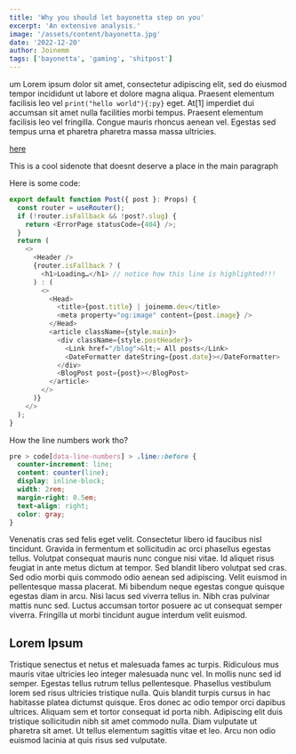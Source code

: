 ```yaml
---
title: 'Why you should let bayonetta step on you'
excerpt: 'An extensive analysis.'
image: '/assets/content/bayonetta.jpg'
date: '2022-12-20'
author: Joinemm
tags: ['bayonetta', 'gaming', 'shitpost']
---
```


um
Lorem ipsum dolor sit amet, consectetur adipiscing elit, sed do eiusmod tempor incididunt ut labore et dolore magna aliqua. Praesent elementum facilisis leo vel `print("hello world"){:py}` eget. At<n>[1]</n> imperdiet dui accumsan sit amet nulla facilities morbi tempus. Praesent elementum facilisis leo vel fringilla. Congue mauris rhoncus aenean vel. Egestas sed tempus urna et pharetra pharetra massa massa ultricies.

[here](https://stackoverflow.com/questions/37742099/how-do-you-align-text-with-svg-elements)

<aside note="1">This is a cool sidenote that doesnt deserve a place in the main paragraph</aside>

Here is some code:

```js {10} showLineNumbers
export default function Post({ post }: Props) {
  const router = useRouter();
  if (!router.isFallback && !post?.slug) {
    return <ErrorPage statusCode={404} />;
  }
  return (
    <>
      <Header />
      {router.isFallback ? (
        <h1>Loading…</h1> // notice how this line is highlighted!!!
      ) : (
        <>
          <Head>
            <title>{post.title} | joinemm.dev</title>
            <meta property="og:image" content={post.image} />
          </Head>
          <article className={style.main}>
            <div className={style.postHeader}>
              <Link href="/blog">&lt;= All posts</Link>
              <DateFormatter dateString={post.date}></DateFormatter>
            </div>
            <BlogPost post={post}></BlogPost>
          </article>
        </>
      )}
    </>
  );
}
```

How the line numbers work tho?

```css
pre > code[data-line-numbers] > .line::before {
  counter-increment: line;
  content: counter(line);
  display: inline-block;
  width: 2rem;
  margin-right: 0.5em;
  text-align: right;
  color: gray;
}
```

Venenatis cras sed felis eget velit. Consectetur libero id faucibus nisl tincidunt. Gravida in fermentum et sollicitudin ac orci phasellus egestas tellus. Volutpat consequat mauris nunc congue nisi vitae. Id aliquet risus feugiat in ante metus dictum at tempor. Sed blandit libero volutpat sed cras. Sed odio morbi quis commodo odio aenean sed adipiscing. Velit euismod in pellentesque massa placerat. Mi bibendum neque egestas congue quisque egestas diam in arcu. Nisi lacus sed viverra tellus in. Nibh cras pulvinar mattis nunc sed. Luctus accumsan tortor posuere ac ut consequat semper viverra. Fringilla ut morbi tincidunt augue interdum velit euismod.

## Lorem Ipsum

Tristique senectus et netus et malesuada fames ac turpis. Ridiculous mus mauris vitae ultricies leo integer malesuada nunc vel. In mollis nunc sed id semper. Egestas tellus rutrum tellus pellentesque. Phasellus vestibulum lorem sed risus ultricies tristique nulla. Quis blandit turpis cursus in hac habitasse platea dictumst quisque. Eros donec ac odio tempor orci dapibus ultrices. Aliquam sem et tortor consequat id porta nibh. Adipiscing elit duis tristique sollicitudin nibh sit amet commodo nulla. Diam vulputate ut pharetra sit amet. Ut tellus elementum sagittis vitae et leo. Arcu non odio euismod lacinia at quis risus sed vulputate.
